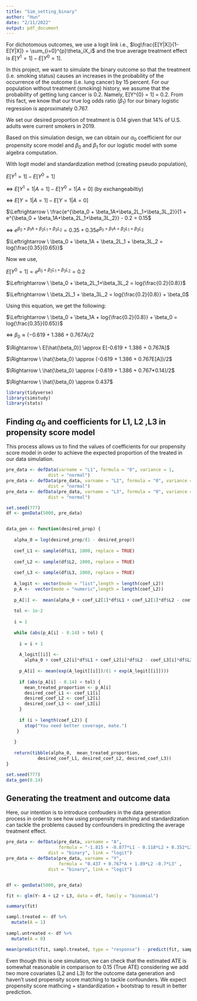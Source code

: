 ```yaml
---
title: "Sim_setting_binary"
author: "Hun"
date: "2/11/2022"
output: pdf_document
---
```


For dichotomous outcomes, we use a logit link i.e., $log\frac{E[Y|X]}{1-E[Y|X]} = \sum_{i=0}^{p}\theta_iX_i$ and the true average treatment effect is $E[Y^{1} = 1] - E[Y^{0} = 1]$.

In this project, we want to simulate the binary outcome so that the treatment (i.e. smoking status) causes an increases in the probability of the occurrence of the outcome (i.e. lung cancer) by 15 percent. For our population without treatment (smoking) history, we assume that the probability of getting lung cancer is 0.2. Namely, E[Y^{0} = 1] = 0.2. From this fact, we know that our true log odds ratio $(\beta_1)$ for our binary logistic regression is approximately 0.767.

We set our desired proportion of treatment is 0.14 given that 14% of U.S. adults were current smokers in 2019.

Based on this simulation design, we can obtain our $\alpha_0$ coefficient for our propensity score model and $\beta_0$ and $\beta_1$ for our logistic model with some algebra computation.

With logit model and standardization method (creating pseudo population),

$E[Y^1 = 1] - E[Y^0 =1]$

$\Leftrightarrow \ E[Y^1 = 1 | A = 1] - E[Y^0 =1 | A = 0]$ (by exchangeabiltiy)

$\Leftrightarrow \ E[Y = 1 | A = 1] - E[Y =1 | A = 0]$

$\Leftrightarrow \ \frac{e^{\beta_0 + \beta_1A+\beta_2L_1+\beta_3L_2}}{1 + e^{\beta_0 + \beta_1A+\beta_2L_1+\beta_3L_2}} - 0.2 = 0.15$

$\Leftrightarrow  \ e^{\beta_0 + \beta_1A+\beta_2L_1+\beta_3L_2} = 0.35 + 0.35e^{\beta_0 + \beta_1A+\beta_2L_1+\beta_3L_2}$

$\Leftrightarrow  \ \beta_0 + \beta_1A + \beta_2L_1 + \beta_3L_2 = log{\frac{0.35}{0.65}}$

Now we use,

$E[Y^{0} = 1] = e^{\beta_0 +\beta_2L_1+\beta_3L_2} = 0.2$

$\Leftrightarrow  \ \beta_0 + \beta_2L_1+\beta_3L_2 = log{\frac{0.2}{0.8}}$

$\Leftrightarrow  \ \beta_2L_1 + \beta_3L_2 = log{\frac{0.2}{0.8}} + \beta_0$

Using this equation, we get the following:

$\Leftrightarrow  \ \beta_0 + \beta_1A + log{\frac{0.2}{0.8}} + \beta_0 = log{\frac{0.35}{0.65}}$

$\Leftrightarrow  \ \beta_0 \approx (-0.619 + 1.386 + 0.767A)/2$

$\Rightarrow \ E[\hat{\beta_0}] \approx E[-0.619 + 1.386 + 0.767A]$

$\Rightarrow \ \hat{\beta_0} \approx (-0.619 + 1.386 + 0.767E[A])/2$

$\Rightarrow \ \hat{\beta_0} \approx (-0.619 + 1.386 + 0.767*0.14)/2$

$\Rightarrow \ \hat{\beta_0} \approx 0.437$

```r
library(tidyverse)
library(simstudy)
library(stats)
```

## Finding $\alpha_0$ and coefficients for L1, L2 ,L3 in propensity score model

This process allows us to find the values of coefficients for our propensity score model in order to achieve the expected proportion of the treated in our data simulation. 

```r
pre_data <- defData(varname = "L1", formula = "0", variance = 1,
                dist = "normal")
pre_data <- defData(pre_data, varname = "L2", formula = "0", variance = 1,
                dist = "normal")
pre_data <- defData(pre_data, varname = "L3", formula = "0", variance = 1,
                dist = "normal")

set.seed(777)
df <- genData(5000, pre_data)


data_gen <- function(desired_prop) {
  
   alpha_0 = log(desired_prop/(1 - desired_prop))
   
   coef_L1 <- sample(df$L1, 1000, replace = TRUE)
   
   coef_L2 <- sample(df$L2, 1000, replace = TRUE)
   
   coef_L3 <- sample(df$L3, 1000, replace = TRUE)
   
   A_logit <- vector(mode = "list",length = length(coef_L2))
   p_A <-  vector(mode = "numeric",length = length(coef_L2))
   
   p_A[1] <-  mean(alpha_0 + coef_L2[1]*df$L1 + coef_L2[1]*df$L2 - coef_L3[1]*df$L3)
   
   tol <- 1e-2
   
   i = 1
   
   while (abs(p_A[i] - 0.14) > tol) {
     
     i = i + 1
     
     A_logit[[i]] <- 
       alpha_0 + coef_L2[i]*df$L1 + coef_L2[i]*df$L2 - coef_L3[i]*df$L3
     
     p_A[i] <- mean(exp(A_logit[[i]])/(1 + exp(A_logit[[i]])))
     
     if (abs(p_A[i] - 0.14) < tol) {
       mean_treated_proportion <- p_A[i]
       desired_coef_L1 <- coef_L1[i]
       desired_coef_L2 <- coef_L2[i]
       desired_coef_L3 <- coef_L3[i]
     }
     
     if (i > length(coef_L2)) {
       stop("You need better coverage, mate.")
    }
     
   }
   
   return(tibble(alpha_0,  mean_treated_proportion, 
            desired_coef_L1, desired_coef_L2, desired_coef_L3))
}

set.seed(777)
data_gen(0.14)
```


## Generating the treatment and outcome data

Here, our intention is to introduce confouders in the data generation process in order to see how using propensity matching and standardization can tackle the problems caused by confounders in predicting the average treatment effect.

```r
pre_data <- defData(pre_data, varname = "A", 
                    formula = "-1.815 + -0.877*L1 - 0.118*L2 + 0.352*L3", 
                dist = "binary", link = "logit")
pre_data <- defData(pre_data, varname = "Y", 
                    formula = "0.437 + 0.767*A + 1.89*L2 -0.7*L3" , 
                dist = "binary", link = "logit")


df <- genData(5000, pre_data)

fit <- glm(Y~ A + L2 + L3, data = df, family = "binomial")

summary(fit)

sampl.treated <- df %>%
  mutate(A = 1)
  
sampl.untreated <- df %>%
  mutate(A = 0)

mean(predict(fit, sampl.treated, type = "response") - predict(fit, sampl.untreated, type = "response"))
```

Even though this is one simulation, we can check that the estimated ATE is somewhat reasonable in comparison to 0.15 (True ATE) considering we add two more covariates (L2 and L3) for the outcome data generation and haven't used propensity score matching to tackle confounders. We expect propensity score mathcing + standardization + bootstrap to result in better prediction. 




